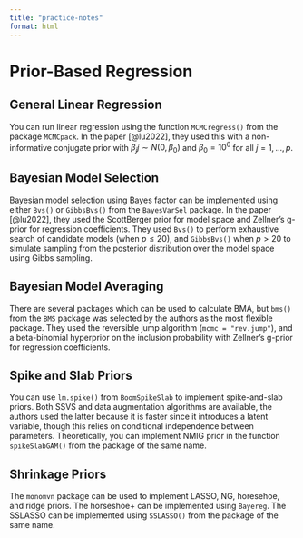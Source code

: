 ```yaml
---
title: "practice-notes"
format: html
---
```


# Prior-Based Regression

## General Linear Regression

You can run linear regression using the function `MCMCregress()` from the package `MCMCpack`. In the paper [@lu2022], they used this with a non-informative conjugate prior with $\beta_j j\sim N(0, \beta_0)$ and $\beta_0 = 10^6$ for all $j = 1, \dots, p$.


## Bayesian Model Selection

Bayesian model selection using Bayes factor can be implemented using either `Bvs()` or `GibbsBvs()` from the `BayesVarSel` package. In the paper [@lu2022], they used the ScottBerger prior for model space and Zellner's g-prior for regression coefficients. They used `Bvs()` to perform exhaustive search of candidate models (when $p \leq 20$), and `GibbsBvs()` when $p > 20$ to simulate sampling from the posterior distribution over the model space using Gibbs sampling.


## Bayesian Model Averaging

There are several packages which can be used to calculate BMA, but `bms()` from the `BMS` package was selected by the authors as the most flexible package. They used the reversible jump algorithm (`mcmc = "rev.jump"`), and a beta-binomial hyperprior on the inclusion probability with Zellner's g-prior for regression coefficients.

## Spike and Slab Priors

You can use `lm.spike()` from `BoomSpikeSlab` to implement spike-and-slab priors. Both SSVS and data augmentation algorithms are available, the authors used the latter because it is faster since it introduces a latent variable, though this relies on conditional independence between parameters. Theoretically, you can implement NMIG prior in the function `spikeSlabGAM()` from the package of the same name.

## Shrinkage Priors

The `monomvn` package can be used to implement LASSO, NG, horesehoe, and ridge priors. The horseshoe+ can be implemented using `Bayereg`. The SSLASSO can be implemented using `SSLASSO()` from the package of the same name.

